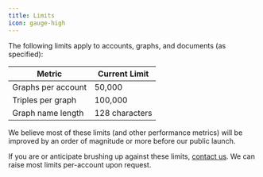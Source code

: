 ```yaml
---
title: Limits
icon: gauge-high
---
```


The following limits apply to accounts, graphs, and documents (as specified):

| Metric             | Current Limit  |
| ------------------ | -------------- |
| Graphs per account | 50,000         |
| Triples per graph  | 100,000        |
| Graph name length  | 128 characters |

<Tip>

We believe most of these limits (and other performance metrics) will be improved by an order of magnitude or more before our public launch.

If you are or anticipate brushing up against these limits, [contact us](mailto:support@tractorbeam.ai).
We can raise most limits per-account upon request.

</Tip>
